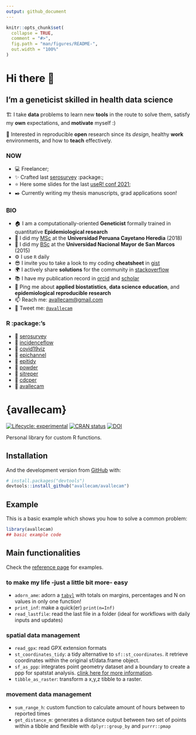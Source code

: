 ```yaml
---
output: github_document
---
```


<!-- README.md is generated from README.Rmd. Please edit that file -->

```r
knitr::opts_chunk$set(
  collapse = TRUE,
  comment = "#>",
  fig.path = "man/figures/README-",
  out.width = "100%"
)
```

# Hi there 👋

## I'm a geneticist skilled in health data science 

🏗️ I take **data** problems to learn new **tools** in the route to solve them, satisfy my **own** expectations, and **motivate** myself :)

🌱 Interested in reproducible **open** research since its _design_, healthy **work** environments, and how to **teach** effectively.

### NOW

- 💻 Freelancer; 
- ✨ Crafted last [serosurvey](https://github.com/avallecam/serosurvey) :package:; 
- ⭐ Here some slides for the last [useR! conf 2021](https://github.com/avallecam/serosurvey-user21);
- ✒️ Currently writing my thesis manuscripts, grad applications soon!

### BIO

- 🏠 I am a computationally-oriented **Geneticist** formally trained in quantitative **Epidemiological research**
- 📜 I did my [MSc](https://github.com/avallecam/movmal) at the **Universidad Peruana Cayetano Heredia** (2018)
- 📜 I did my [BSc](https://github.com/avallecam/abnomic) at the **Universidad Nacional Mayor de San Marcos** (2015)
- ⚙️ I use `R` daily
- 😎 I invite you to take a look to my coding **cheatsheet** in [gist](https://gist.github.com/avallecam)
- 🌍 I actively share **solutions** for the community in [stackoverflow](https://stackoverflow.com/users/6702544/avallecam)
- 📚 I have my publication record in [orcid](https://orcid.org/0000-0002-7779-481X) and [scholar](https://scholar.google.com/citations?user=p1Tq4esAAAAJ&hl=es)
- 💬 Ping me about **applied biostatistics**, **data science education**, and **epidemiological reproducible research**
- 📫 Reach me: [avallecam@gmail.com](avallecam@gmail.com)
- 🐤 Tweet me: [`@avallecam`](https://twitter.com/avallecam)

### R :package:'s

- 💙 [serosurvey](https://github.com/avallecam/serosurvey) 
- 🚧 [incidenceflow](https://github.com/avallecam/incidenceflow)
- 💚 [covid19viz](https://github.com/avallecam/covid19viz) 
- 💚 [epichannel](https://github.com/avallecam/epichannel)
- 💚 [epitidy](https://github.com/avallecam/epitidy)
- 💚 [powder](https://github.com/avallecam/powder)
- 🚧 [sitreper](https://github.com/avallecam/sitreper)
- 💚 [cdcper](https://github.com/avallecam/cdcper)
- 🔻 [avallecam](https://github.com/avallecam/avallecam)

# {avallecam}

<!-- badges: start -->
[![Lifecycle: experimental](https://img.shields.io/badge/lifecycle-experimental-orange.svg)](https://www.tidyverse.org/lifecycle/#experimental)
[![CRAN status](https://www.r-pkg.org/badges/version/avallecam)](https://cran.r-project.org/package=avallecam)
[![DOI](https://zenodo.org/badge/DOI/10.5281/zenodo.4014183.svg)](https://doi.org/10.5281/zenodo.4014183)
<!-- badges: end -->

Personal library for custom R functions.

## Installation

<!-- You can install the released version of avallecam from [CRAN](https://CRAN.R-project.org) with: -->

<!-- ``` r -->
<!-- install.packages("avallecam") -->
<!-- ``` -->

And the development version from [GitHub](https://github.com/) with:

``` r
# install.packages("devtools")
devtools::install_github("avallecam/avallecam")
```
## Example

This is a basic example which shows you how to solve a common problem:

```r
library(avallecam)
## basic example code
```

## Main functionalities

Check the [reference page](https://avallecam.github.io/avallecam/reference/index.html) for examples.

### to make my life -just a little bit more- easy

- `adorn_ame`: adorn a [`tabyl`](https://cran.r-project.org/web/packages/janitor/vignettes/janitor.html#tabyl---a-better-version-of-table) with totals on margins, percentages and N on values in only one function! 
- `print_inf`: make a quick(er) `print(n=Inf)`
- `read_lastfile`: read the last file in a folder (ideal for workflows with daily inputs and updates)

### spatial data management

- `read_gpx`: read GPX extension formats
- `st_coordinates_tidy`: a tidy alternative to `sf::st_coordinates`. it retrieve coordinates within the original sf/data.frame object.
- `sf_as_ppp`: integrates point geometry dataset and a boundary to create a ppp for spatstat analysis. [clink here for more information](https://github.com/r-spatial/sf/issues/1233).
-  `tibble_as_raster`: transform a x,y,z tibble to a raster. 

### movement data management

- `sum_range_h`: custom function to calculate amount of hours between to reported times
- `get_distance_m`: generates a distance output between two set of points within a tibble and flexible with `dplyr::group_by` and `purrr::pmap` 


